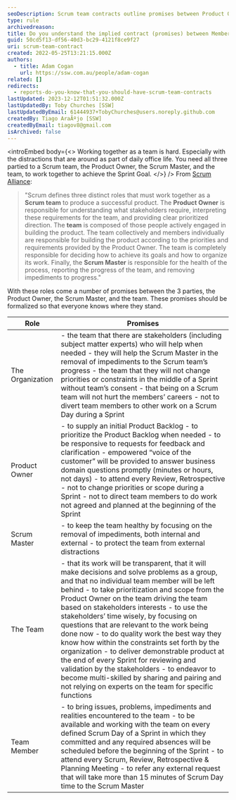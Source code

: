```yaml
---
seoDescription: Scrum team contracts outline promises between Product Owner, Scrum Master, and team members for successful collaboration and delivery of product goals.
type: rule
archivedreason:
title: Do you understand the implied contract (promises) between Members of the Scrum Team?
guid: 50cd5f13-df56-40d3-bc29-4121f8ce9f27
uri: scrum-team-contract
created: 2022-05-25T13:21:15.000Z
authors:
  - title: Adam Cogan
    url: https://ssw.com.au/people/adam-cogan
related: []
redirects:
  - reports-do-you-know-that-you-should-have-scrum-team-contracts
lastUpdated: 2023-12-12T01:51:32.000Z
lastUpdatedBy: Toby Churches [SSW]
lastUpdatedByEmail: 61444937+TobyChurches@users.noreply.github.com
createdBy: Tiago AraÃºjo [SSW]
createdByEmail: tiagov8@gmail.com
isArchived: false
---
```


<introEmbed
  body={<>
Working together as a team is hard. Especially with the distractions that are around as part of daily office life. You need all three partied to a Scrum team, the Product Owner, the Scrum Master, and the team, to work together to achieve the Sprint Goal.
  </>}
/>
From [Scrum Alliance](https://www.scrumalliance.org/):

> "Scrum defines three distinct roles that must work together as a **Scrum team** to produce a successful product. The **Product Owner** is responsible for understanding what stakeholders require, interpreting these requirements for the team, and providing clear prioritized direction. The **team** is composed of those people actively engaged in building the product. The team collectively and members individually are responsible for building the product according to the priorities and requirements provided by the Product Owner. The team is completely responsible for deciding how to achieve its goals and how to organize its work. Finally, the **Scrum Master** is responsible for the health of the process, reporting the progress of the team, and removing impediments to progress."

With these roles come a number of promises between the 3 parties, the Product Owner, the Scrum Master, and the team. These promises should be formalized so that everyone knows where they stand.

| **Role**         | **Promises**                                                                                                                                                                                                                                                                                                                                                                                                                                                                                                                                                                                                                                                                                                                                                       |
| ---------------- | ------------------------------------------------------------------------------------------------------------------------------------------------------------------------------------------------------------------------------------------------------------------------------------------------------------------------------------------------------------------------------------------------------------------------------------------------------------------------------------------------------------------------------------------------------------------------------------------------------------------------------------------------------------------------------------------------------------------------------------------------------------------ |
| The Organization | - the team that there are stakeholders (including subject matter experts) who will help when needed  - they will help the Scrum Master in the removal of impediments to the Scrum team’s progress  - the team that they will not change priorities or constraints in the middle of a Sprint without team’s consent  - that being on a Scrum team will not hurt the members’ careers  - not to divert team members to other work on a Scrum Day during a Sprint                                                                                                                                                                                                                                                                                     |
| Product Owner    | - to supply an initial Product Backlog  - to prioritize the Product Backlog when needed  - to be responsive to requests for feedback and clarification  - empowered “voice of the customer” will be provided to answer business domain questions promptly (minutes or hours, not days)  - to attend every Review, Retrospective  - not to change priorities or scope during a Sprint  - not to direct team members to do work not agreed and planned at the beginning of the Sprint                                                                                                                                                                                                                                                        |
| Scrum Master     | - to keep the team healthy by focusing on the removal of impediments, both internal and external  - to protect the team from external distractions                                                                                                                                                                                                                                                                                                                                                                                                                                                                                                                                                                                                             |
| The Team         | - that its work will be transparent, that it will make decisions and solve problems as a group, and that no individual team member will be left behind  - to take prioritization and scope from the Product Owner on the team driving the team based on stakeholders interests  - to use the stakeholders’ time wisely, by focusing on questions that are relevant to the work being done now  - to do quality work the best way they know how within the constraints set forth by the organization  - to deliver demonstrable product at the end of every Sprint for reviewing and validation by the stakeholders  - to endeavor to become multi-skilled by sharing and pairing and not relying on experts on the team for specific functions |
| Team Member      | - to bring issues, problems, impediments and realities encountered to the team  - to be available and working with the team on every defined Scrum Day of a Sprint in which they committed and any required absences will be scheduled before the beginning of the Sprint  - to attend every Scrum, Review, Retrospective &amp; Planning Meeting  - to refer any external request that will take more than 15 minutes of Scrum Day time to the Scrum Master                                                                                                                                                                                                                                                                                            |

